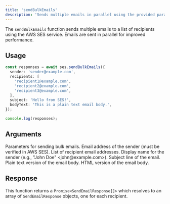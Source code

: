 ```yaml
---
title: 'sendBulkEmails'
description: 'Sends multiple emails in parallel using the provided parameters.'
---
```


The `sendBulkEmails` function sends multiple emails to a list of recipients using the AWS SES service. Emails are sent in parallel for improved performance.

## Usage

```typescript
const responses = await ses.sendBulkEmails({
  sender: 'sender@example.com',
  recipients: [
    'recipient1@example.com',
    'recipient2@example.com',
    'recipient3@example.com',
  ],
  subject: 'Hello from SES!',
  bodyText: 'This is a plain text email body.',
});

console.log(responses);
```

## Arguments

<Properties>
    <Property name="params" type="object" required>
        Parameters for sending bulk emails.
        <Properties>
            <Property name="sender" type="string" required>
                Email address of the sender (must be verified in AWS SES).
            </Property>
            <Property name="recipients" type="string[]" required>
                List of recipient email addresses.
            </Property>
            <Property name="displayName" type="string">
                Display name for the sender (e.g., "John Doe" &lt;john@example.com&gt;).
            </Property>
            <Property name="subject" type="string" required>
                Subject line of the email.
            </Property>
            <Property name="bodyText" type="string">
                Plain text version of the email body.
            </Property>
            <Property name="bodyHtml" type="string">
                HTML version of the email body.
            </Property>
        </Properties>
    </Property>
</Properties>

## Response

This function returns a `Promise<SendEmailResponse[]>` which resolves to an array of `SendEmailResponse` objects, one for each recipient.
